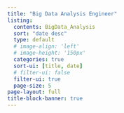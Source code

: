```yaml
---
title: "Big Data Analysis Engineer"
listing:
  contents: BigData_Analysis
  sort: "date desc"
  type: default
  # image-align: 'left'
  # image-height: '150px'
  categories: true
  sort-ui: [title, date]
  # filter-ui: false
  filter-ui: true
  page-size: 5
page-layout: full
title-block-banner: true
---
```


